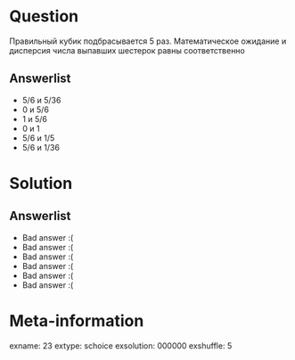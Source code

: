Question
========
Правильный кубик подбрасывается 5 раз. Математическое ожидание и дисперсия числа выпавших шестерок равны соответственно


Answerlist
----------
*  $5/6$ и $5/36$
*  $0$ и $5/6$
*  $1$ и $5/6$
*  $0$ и $1$
*  $5/6$ и $1/5$
*  $5/6$ и $1/36$

Solution
========

Answerlist
----------
*  Bad answer :(
*  Bad answer :(
*  Bad answer :(
*  Bad answer :(
*  Bad answer :(
*  Bad answer :(

Meta-information
================
exname: 23
extype: schoice
exsolution: 000000
exshuffle: 5
